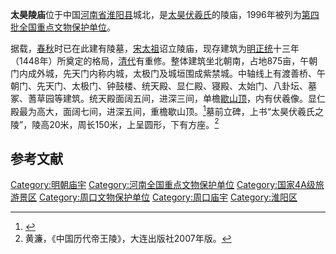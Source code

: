 {{coord|33|45|06|N|114|52|54|E|display=title|scale:10000}}
{{文物保护单位
| 级别 = 全国
| 名称 = 太昊陵庙
| 图片 = 太昊陵.jpg
| 所在 = [[河南省|河南省]][[淮阳县|淮阳县]]
| 分类 = 古建筑
| 时代 = 明、清
| 编号 = [[第四批全国重点文物保护单位|第四批]]第147项
| 登录 = 1996年11月20日
}}

'''太昊陵庙'''位于中国[[河南省|河南省]][[淮阳县|淮阳县]]城北，是[[太昊伏羲氏|太昊伏羲氏]]的陵庙，1996年被列为[[第四批全国重点文物保护单位|第四批全国重点文物保护单位]]。

据载，[[春秋|春秋]]时已在此建有陵墓，[[宋太祖|宋太祖]]诏立陵庙，现存建筑为[[明朝|明]][[正统_(年号)|正统]]十三年（1448年）所奠定的格局，[[清代|清代]]有重修。整体建筑坐北朝南，占地875亩，午朝门内成外城，先天门内称内城，太极门及城垣围成紫禁城。中轴线上有渡善桥、午朝门、先天门、太极门、钟鼓楼、统天殿、显仁殿、寝殿、太始门、八卦坛、墓冢、蓍草园等建筑。统天殿面阔五间，进深三间，单檐[[歇山顶|歇山顶]]，内有伏羲像。显仁殿最为高大，面阔七间，进深五间，重檐歇山顶。<ref>{{Cite book |title=全国重点文物保护单位·第一至第五批·第Ⅱ卷 |publisher=文物出版社 |year=2004 |isbn=7-5010-1525-2 |pages=390 }}</ref>墓前立碑，上书“太昊伏羲氏之陵”，陵高20米，周长150米，上呈圆形，下有方座。<ref>黄濂，《中国历代帝王陵》，大连出版社2007年版。</ref>

==参考文献==
{{reflist}}

{{河南全国重点文物保护单位}}

{{DEFAULTSORT:Tai}}
[[Category:明朝庙宇|Category:明朝庙宇]]
[[Category:河南全国重点文物保护单位|Category:河南全国重点文物保护单位]]
[[Category:国家4A级旅游景区|Category:国家4A级旅游景区]]
[[Category:周口文物保护单位|Category:周口文物保护单位]]
[[Category:周口庙宇|Category:周口庙宇]]
[[Category:淮阳区|Category:淮阳区]]